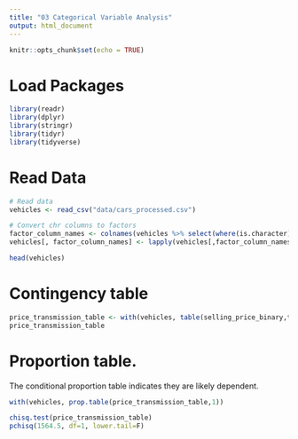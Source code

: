 ```yaml
---
title: "03 Categorical Variable Analysis"
output: html_document
---
```


```r
knitr::opts_chunk$set(echo = TRUE)
```

# Load Packages
```r
library(readr)
library(dplyr)
library(stringr)
library(tidyr)
library(tidyverse)
```

# Read Data
```r
# Read data
vehicles <- read_csv("data/cars_processed.csv")

# Convert chr columns to factors 
factor_column_names <- colnames(vehicles %>% select(where(is.character)))
vehicles[, factor_column_names] <- lapply(vehicles[,factor_column_names], factor)

head(vehicles)
```

# Contingency table
```r
price_transmission_table <- with(vehicles, table(selling_price_binary,transmission))
price_transmission_table
```

# Proportion table. 
The conditional proportion table indicates they are likely dependent. 
```r
with(vehicles, prop.table(price_transmission_table,1))

```

```r
chisq.test(price_transmission_table)
pchisq(1564.5, df=1, lower.tail=F)
```

